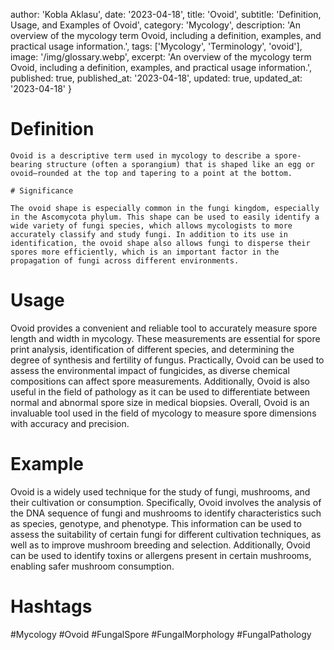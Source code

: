 
  author: 'Kobla Aklasu',
  date: '2023-04-18',
  title: 'Ovoid',
  subtitle: 'Definition, Usage, and Examples of Ovoid',
  category: 'Mycology',
  description: 'An overview of the mycology term Ovoid, including a definition, examples, and practical usage information.',
  tags: ['Mycology', 'Terminology', 'ovoid'],
  image: '/img/glossary.webp',
  excerpt: 'An overview of the mycology term Ovoid, including a definition, examples, and practical usage information.',
  published: true,
  published_at: '2023-04-18',
  updated: true,
  updated_at: '2023-04-18'
}




# Definition
    
    Ovoid is a descriptive term used in mycology to describe a spore-bearing structure (often a sporangium) that is shaped like an egg or ovoid—rounded at the top and tapering to a point at the bottom.
    
    # Significance
    
    The ovoid shape is especially common in the fungi kingdom, especially in the Ascomycota phylum. This shape can be used to easily identify a wide variety of fungi species, which allows mycologists to more accurately classify and study fungi. In addition to its use in identification, the ovoid shape also allows fungi to disperse their spores more efficiently, which is an important factor in the propagation of fungi across different environments.

# Usage

Ovoid provides a convenient and reliable tool to accurately measure spore length and width in mycology. These measurements are essential for spore print analysis, identification of different species, and determining the degree of synthesis and fertility of fungus. Practically, Ovoid can be used to assess the environmental impact of fungicides, as diverse chemical compositions can affect spore measurements. Additionally, Ovoid is also useful in the field of pathology as it can be used to differentiate between normal and abnormal spore size in medical biopsies. Overall, Ovoid is an invaluable tool used in the field of mycology to measure spore dimensions with accuracy and precision.

# Example

Ovoid is a widely used technique for the study of fungi, mushrooms, and their cultivation or consumption. Specifically, Ovoid involves the analysis of the DNA sequence of fungi and mushrooms to identify characteristics such as species, genotype, and phenotype. This information can be used to assess the suitability of certain fungi for different cultivation techniques, as well as to improve mushroom breeding and selection. Additionally, Ovoid can be used to identify toxins or allergens present in certain mushrooms, enabling safer mushroom consumption.

# Hashtags

#Mycology #Ovoid #FungalSpore #FungalMorphology #FungalPathology

